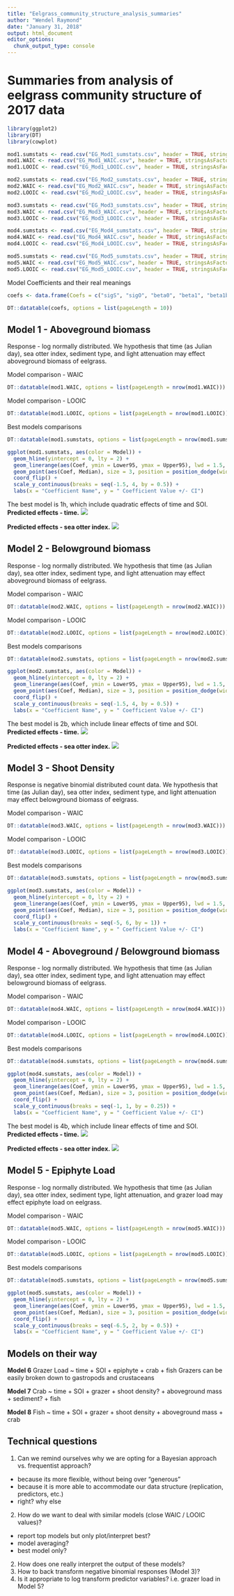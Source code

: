```yaml
---
title: "Eelgrass_community_structure_analysis_summaries"
author: "Wendel Raymond"
date: "January 31, 2018"
output: html_document
editor_options: 
  chunk_output_type: console
---
```

# Summaries from analysis of eelgrass community structure of 2017 data
```r
library(ggplot2)
library(DT)
library(cowplot)
```

```r
mod1.sumstats <- read.csv("EG_Mod1_sumstats.csv", header = TRUE, stringsAsFactors = FALSE)
mod1.WAIC <- read.csv("EG_Mod1_WAIC.csv", header = TRUE, stringsAsFactors = FALSE)
mod1.LOOIC <- read.csv("EG_Mod1_LOOIC.csv", header = TRUE, stringsAsFactors = FALSE)

mod2.sumstats <- read.csv("EG_Mod2_sumstats.csv", header = TRUE, stringsAsFactors = FALSE)
mod2.WAIC <- read.csv("EG_Mod2_WAIC.csv", header = TRUE, stringsAsFactors = FALSE)
mod2.LOOIC <- read.csv("EG_Mod2_LOOIC.csv", header = TRUE, stringsAsFactors = FALSE)

mod3.sumstats <- read.csv("EG_Mod3_sumstats.csv", header = TRUE, stringsAsFactors = FALSE)
mod3.WAIC <- read.csv("EG_Mod3_WAIC.csv", header = TRUE, stringsAsFactors = FALSE)
mod3.LOOIC <- read.csv("EG_Mod3_LOOIC.csv", header = TRUE, stringsAsFactors = FALSE)

mod4.sumstats <- read.csv("EG_Mod4_sumstats.csv", header = TRUE, stringsAsFactors = FALSE)
mod4.WAIC <- read.csv("EG_Mod4_WAIC.csv", header = TRUE, stringsAsFactors = FALSE)
mod4.LOOIC <- read.csv("EG_Mod4_LOOIC.csv", header = TRUE, stringsAsFactors = FALSE)

mod5.sumstats <- read.csv("EG_Mod5_sumstats.csv", header = TRUE, stringsAsFactors = FALSE)
mod5.WAIC <- read.csv("EG_Mod5_WAIC.csv", header = TRUE, stringsAsFactors = FALSE)
mod5.LOOIC <- read.csv("EG_Mod5_LOOIC.csv", header = TRUE, stringsAsFactors = FALSE)
```

Model Coefficients and their real meanings
```r
coefs <- data.frame(Coefs = c("sigS", "sigO", "beta0", "beta1", "beta1b", "beta2", "beta2b", "beta3", "beta4", "beta5"), Names = c("among site", "within site", "intercept", "time", "time^2", "SOI", "SOI^2", "sediment", "light", "grazer load"))

DT::datatable(coefs, options = list(pageLength = 10))
```


## Model 1 - Aboveground biomass
Response - log normally distributed. We hypothesis that time (as Julian day), sea otter index, sediment type, and light attenuation may effect aboveground biomass of eelgrass.

Model comparison - WAIC
```r
DT::datatable(mod1.WAIC, options = list(pageLength = nrow(mod1.WAIC)))
```

Model comparison - LOOIC
```r
DT::datatable(mod1.LOOIC, options = list(pageLength = nrow(mod1.LOOIC)))
```

Best models comparisons
```r
DT::datatable(mod1.sumstats, options = list(pageLength = nrow(mod1.sumstats)))

ggplot(mod1.sumstats, aes(color = Model)) +
  geom_hline(yintercept = 0, lty = 2) +
  geom_linerange(aes(Coef, ymin = Lower95, ymax = Upper95), lwd = 1.5, position = position_dodge(width = 1/2)) +
  geom_point(aes(Coef, Median), size = 3, position = position_dodge(width = 1/2)) +
  coord_flip() + 
  scale_y_continuous(breaks = seq(-1.5, 4, by = 0.5)) +
  labs(x = "Coefficient Name", y = " Coefficient Value +/- CI")
```

The best model is 1h, which include quadratic effects of time and SOI.
**Predicted effects - time.**
![](Mod1h_time.png)

**Predicted effects - sea otter index.**
![](Mod1h_SOI.png)

## Model 2 - Belowground biomass
Response - log normally distributed. We hypothesis that time (as Julian day), sea otter index, sediment type, and light attenuation may effect aboveground biomass of eelgrass.

Model comparison - WAIC
```r
DT::datatable(mod2.WAIC, options = list(pageLength = nrow(mod2.WAIC)))
```

Model comparison - LOOIC
```r
DT::datatable(mod2.LOOIC, options = list(pageLength = nrow(mod2.LOOIC)))
```

Best models comparisons
```r
DT::datatable(mod2.sumstats, options = list(pageLength = nrow(mod2.sumstats)))

ggplot(mod2.sumstats, aes(color = Model)) +
  geom_hline(yintercept = 0, lty = 2) +
  geom_linerange(aes(Coef, ymin = Lower95, ymax = Upper95), lwd = 1.5, position = position_dodge(width = 1/2)) +
  geom_point(aes(Coef, Median), size = 3, position = position_dodge(width = 1/2)) +
  coord_flip() + 
  scale_y_continuous(breaks = seq(-1.5, 4, by = 0.5)) +
  labs(x = "Coefficient Name", y = " Coefficient Value +/- CI")
```

The best model is 2b, which include linear effects of time and SOI.
**Predicted effects - time.**
![](Mod2b_time.png)

**Predicted effects - sea otter index.**
![](Mod2b_SOI.png)

## Model 3 - Shoot Density
Response is negative binomial distributed count data. We hypothesis that time (as Julian day), sea otter index, sediment type, and light attenuation may effect belowground biomass of eelgrass.

Model comparison - WAIC
```r
DT::datatable(mod3.WAIC, options = list(pageLength = nrow(mod3.WAIC)))
```

Model comparison - LOOIC
```r
DT::datatable(mod3.LOOIC, options = list(pageLength = nrow(mod3.LOOIC)))
```

Best models comparisons
```r
DT::datatable(mod3.sumstats, options = list(pageLength = nrow(mod3.sumstats)))

ggplot(mod3.sumstats, aes(color = Model)) +
  geom_hline(yintercept = 0, lty = 2) +
  geom_linerange(aes(Coef, ymin = Lower95, ymax = Upper95), lwd = 1.5, position = position_dodge(width = 1/2)) +
  geom_point(aes(Coef, Median), size = 3, position = position_dodge(width = 1/2)) +
  coord_flip() + 
  scale_y_continuous(breaks = seq(-5, 6, by = 1)) +
  labs(x = "Coefficient Name", y = " Coefficient Value +/- CI")
```

## Model 4 - Aboveground / Belowground biomass
Response  - log normally distributed. We hypothesis that time (as Julian day), sea otter index, sediment type, and light attenuation may effect belowground biomass of eelgrass.

Model comparison - WAIC
```r
DT::datatable(mod4.WAIC, options = list(pageLength = nrow(mod4.WAIC)))
```

Model comparison - LOOIC
```r
DT::datatable(mod4.LOOIC, options = list(pageLength = nrow(mod4.LOOIC)))
```

Best models comparisons
```r
DT::datatable(mod4.sumstats, options = list(pageLength = nrow(mod4.sumstats)))

ggplot(mod4.sumstats, aes(color = Model)) +
  geom_hline(yintercept = 0, lty = 2) +
  geom_linerange(aes(Coef, ymin = Lower95, ymax = Upper95), lwd = 1.5, position = position_dodge(width = 1/2)) +
  geom_point(aes(Coef, Median), size = 3, position = position_dodge(width = 1/2)) +
  coord_flip() + 
  scale_y_continuous(breaks = seq(-1, 1, by = 0.25)) +
  labs(x = "Coefficient Name", y = " Coefficient Value +/- CI")
```

The best model is 4b, which include linear effects of time and SOI.
**Predicted effects - time.**
![](Mod4b_time.png)

**Predicted effects - sea otter index.**
![](Mod4b_SOI.png)

## Model 5 - Epiphyte Load
Response  - log normally distributed. We hypothesis that time (as Julian day), sea otter index, sediment type, light attenuation, and grazer load may effect epiphyte load on eelgrass.

Model comparison - WAIC
```r
DT::datatable(mod5.WAIC, options = list(pageLength = nrow(mod5.WAIC)))
```

Model comparison - LOOIC
```r
DT::datatable(mod5.LOOIC, options = list(pageLength = nrow(mod5.LOOIC)))
```

Best models comparisons
```r
DT::datatable(mod5.sumstats, options = list(pageLength = nrow(mod5.sumstats)))

ggplot(mod5.sumstats, aes(color = Model)) +
  geom_hline(yintercept = 0, lty = 2) +
  geom_linerange(aes(Coef, ymin = Lower95, ymax = Upper95), lwd = 1.5, position = position_dodge(width = 1/2)) +
  geom_point(aes(Coef, Median), size = 3, position = position_dodge(width = 1/2)) +
  coord_flip() + 
  scale_y_continuous(breaks = seq(-6.5, 2, by = 0.5)) +
  labs(x = "Coefficient Name", y = " Coefficient Value +/- CI")
```

## Models on their way
**Model 6** Grazer Load ~ time + SOI + epiphyte + crab + fish
Grazers can be easily broken down to gastropods and crustaceans 

**Model 7** Crab ~ time + SOI + grazer + shoot density? + aboveground mass + sediment? + fish

**Model 8** Fish ~ time + SOI + grazer + shoot density + aboveground mass + crab

## Technical questions
1. Can we remind ourselves why we are opting for a Bayesian approach vs. frequentist approach?
  + because its more flexible, without being over "generous"
  + because it is more able to accommodate our data structure (replication, predictors, etc.)
  + right? why else
2. How do we want to deal with similar models (close WAIC / LOOIC values)?
  + report top models but only plot/interpret best?
  + model averaging?
  + best model only?
2. How does one really interpret the output of these models?
3. How to back transform negative binomial responses (Model 3)?
4. Is it appropriate to log transform predictor variables? i.e. grazer load in Model 5?
